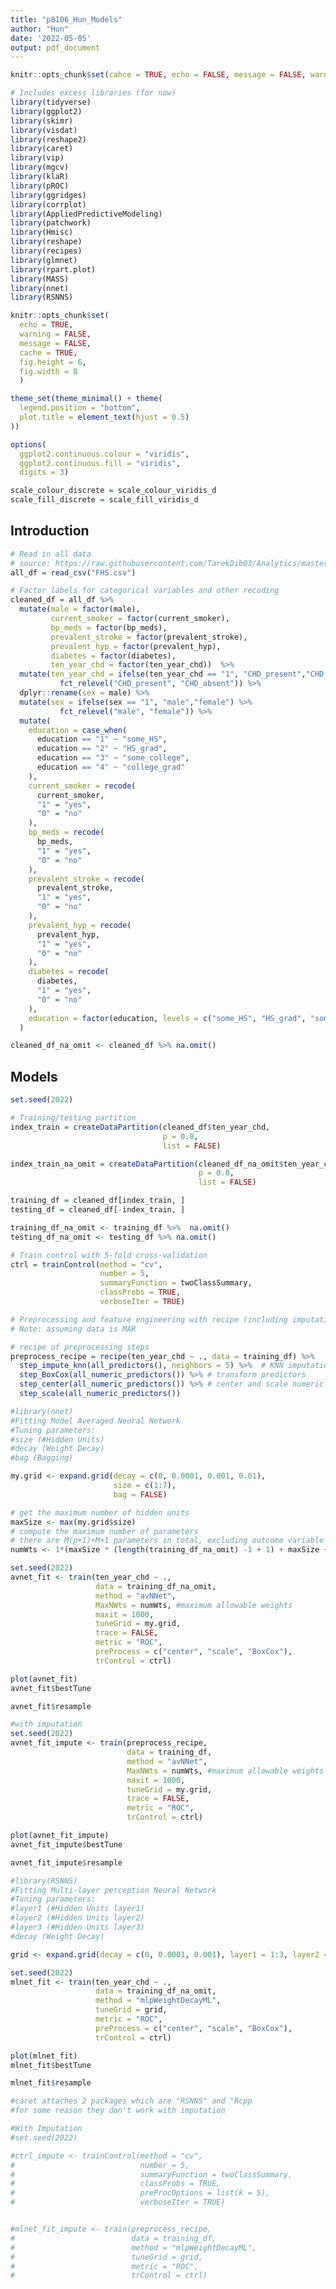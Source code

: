 ```yaml
---
title: "p8106_Hun_Models"
author: "Hun"
date: '2022-05-05'
output: pdf_document
---
```


```r
knitr::opts_chunk$set(cahce = TRUE, echo = FALSE, message = FALSE, warning = FALSE)
```

```r
# Includes excess libraries (for now)
library(tidyverse)
library(ggplot2)
library(skimr)
library(visdat)
library(reshape2)
library(caret)
library(vip)
library(mgcv)
library(klaR)
library(pROC)
library(ggridges)
library(corrplot)
library(AppliedPredictiveModeling)
library(patchwork)
library(Hmisc)
library(reshape)
library(recipes)
library(glmnet)
library(rpart.plot)
library(MASS)
library(nnet)
library(RSNNS)

knitr::opts_chunk$set(
  echo = TRUE,
  warning = FALSE,
  message = FALSE,
  cache = TRUE,
  fig.height = 6,
  fig.width = 8
  )

theme_set(theme_minimal() + theme(
  legend.position = "bottom",
  plot.title = element_text(hjust = 0.5)
))

options(
  ggplot2.continuous.colour = "viridis",
  ggplot2.continuous.fill = "viridis",
  digits = 3)

scale_colour_discrete = scale_colour_viridis_d
scale_fill_discrete = scale_fill_viridis_d
```

## Introduction

```r
# Read in all data
# source: https://raw.githubusercontent.com/TarekDib03/Analytics/master/Week3%20-%20Logistic%20Regression/Data/framingham.csv
all_df = read_csv("FHS.csv")

# Factor labels for categorical variables and other recoding
cleaned_df = all_df %>% 
  mutate(male = factor(male),
         current_smoker = factor(current_smoker),
         bp_meds = factor(bp_meds),
         prevalent_stroke = factor(prevalent_stroke),
         prevalent_hyp = factor(prevalent_hyp),
         diabetes = factor(diabetes),
         ten_year_chd = factor(ten_year_chd))  %>%
  mutate(ten_year_chd = ifelse(ten_year_chd == "1", "CHD_present","CHD_absent") %>%
           fct_relevel("CHD_present", "CHD_absent")) %>%
  dplyr::rename(sex = male) %>%
  mutate(sex = ifelse(sex == "1", "male","female") %>%
           fct_relevel("male", "female")) %>% 
  mutate(
    education = case_when(
      education == "1" ~ "some_HS",
      education == "2" ~ "HS_grad",
      education == "3" ~ "some_college",
      education == "4" ~ "college_grad"
    ),
    current_smoker = recode(
      current_smoker,
      "1" = "yes",
      "0" = "no"
    ),
    bp_meds = recode(
      bp_meds,
      "1" = "yes",
      "0" = "no"
    ),
    prevalent_stroke = recode(
      prevalent_stroke,
      "1" = "yes",
      "0" = "no"
    ),
    prevalent_hyp = recode(
      prevalent_hyp,
      "1" = "yes",
      "0" = "no"
    ),
    diabetes = recode(
      diabetes,
      "1" = "yes",
      "0" = "no"
    ),
    education = factor(education, levels = c("some_HS", "HS_grad", "some_college", "college_grad"))
  )
```


```r
cleaned_df_na_omit <- cleaned_df %>% na.omit()
```

## Models

```r
set.seed(2022)

# Training/testing partition
index_train = createDataPartition(cleaned_df$ten_year_chd, 
                                  p = 0.8,
                                  list = FALSE)

index_train_na_omit = createDataPartition(cleaned_df_na_omit$ten_year_chd, 
                                          p = 0.8,
                                          list = FALSE)

training_df = cleaned_df[index_train, ]
testing_df = cleaned_df[-index_train, ]

training_df_na_omit <- training_df %>%  na.omit()
testing_df_na_omit <- testing_df %>% na.omit()

# Train control with 5-fold cross-validation
ctrl = trainControl(method = "cv",
                    number = 5,
                    summaryFunction = twoClassSummary,
                    classProbs = TRUE,
                    verboseIter = TRUE)
```

```r
# Preprocessing and feature engineering with recipe (including imputation)
# Note: assuming data is MAR

# recipe of preprocessing steps
preprocess_recipe = recipe(ten_year_chd ~ ., data = training_df) %>%
  step_impute_knn(all_predictors(), neighbors = 5) %>%  # KNN imputation based on 5 nearest neighbors
  step_BoxCox(all_numeric_predictors()) %>% # transform predictors
  step_center(all_numeric_predictors()) %>% # center and scale numeric predictors
  step_scale(all_numeric_predictors())
```

```r
#library(nnet)
#Fitting Model Averaged Neural Network
#Tuning parameters:
#size (#Hidden Units)
#decay (Weight Decay)
#bag (Bagging)

my.grid <- expand.grid(decay = c(0, 0.0001, 0.001, 0.01), 
                       size = c(1:7), 
                       bag = FALSE)

# get the maximum number of hidden units
maxSize <- max(my.grid$size)
# compute the maximum number of parameters
# there are M(p+1)+M+1 parameters in total, excluding outcome variable
numWts <- 1*(maxSize * (length(training_df_na_omit) -1 + 1) + maxSize + 1)

set.seed(2022)
avnet_fit <- train(ten_year_chd ~ .,
                   data = training_df_na_omit,
                   method = "avNNet",
                   MaxNWts = numWts, #maximum allowable weights
                   maxit = 1000, 
                   tuneGrid = my.grid, 
                   trace = FALSE, 
                   metric = "ROC",
                   preProcess = c("center", "scale", "BoxCox"),
                   trControl = ctrl)  
```

```r
plot(avnet_fit)
avnet_fit$bestTune
```

```r
avnet_fit$resample
```


```r
#with imputation
set.seed(2022)
avnet_fit_impute <- train(preprocess_recipe,
                          data = training_df,
                          method = "avNNet",
                          MaxNWts = numWts, #maximum allowable weights
                          maxit = 1000, 
                          tuneGrid = my.grid, 
                          trace = FALSE, 
                          metric = "ROC",
                          trControl = ctrl)  
```

```r
plot(avnet_fit_impute)
avnet_fit_impute$bestTune
```
```r
avnet_fit_impute$resample
```



```r
#library(RSNNS)
#Fitting Multi-layer perception Neural Network
#Tuning parameters:
#layer1 (#Hidden Units layer1)
#layer2 (#Hidden Units layer2)
#layer3 (#Hidden Units layer3)
#decay (Weight Decay)

grid <- expand.grid(decay = c(0, 0.0001, 0.001), layer1 = 1:3, layer2 = 1:3, layer3 = 1:3)

set.seed(2022)
mlnet_fit <- train(ten_year_chd ~ .,
                   data = training_df_na_omit,
                   method = "mlpWeightDecayML",
                   tuneGrid = grid,
                   metric = "ROC",
                   preProcess = c("center", "scale", "BoxCox"),
                   trControl = ctrl)
```

```r
plot(mlnet_fit)
mlnet_fit$bestTune
```

```r
mlnet_fit$resample
```
```r
#caret attaches 2 packages which are "RSNNS" and "Rcpp
#for some reason they don't work with imputation

#With Imputation
#set.seed(2022)

#ctrl_impute <- trainControl(method = "cv",
#                            number = 5,
#                            summaryFunction = twoClassSummary,
#                            classProbs = TRUE,
#                            preProcOptions = list(k = 5),
#                            verboseIter = TRUE)


#mlnet_fit_impute <- train(preprocess_recipe,
#                          data = training_df,
#                          method = "mlpWeightDecayML",
#                          tuneGrid = grid,
#                          metric = "ROC",
#                          trControl = ctrl)
```


